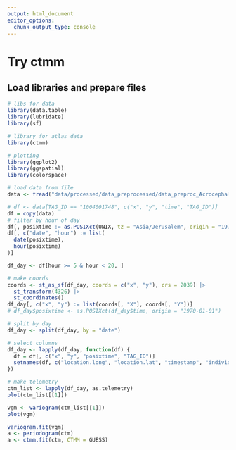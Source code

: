 ```yaml
---
output: html_document
editor_options: 
  chunk_output_type: console
---
```

# Try ctmm

## Load libraries and prepare files

```r
# libs for data
library(data.table)
library(lubridate)
library(sf)

# library for atlas data
library(ctmm)

# plotting
library(ggplot2)
library(ggspatial)
library(colorspace)
```

```r
# load data from file
data <- fread("data/processed/data_preprocessed/data_preproc_Acrocephalus_Manipulated_1004001585.csv")
```


```r
# df <- data[TAG_ID == "1004001748", c("x", "y", "time", "TAG_ID")]
df = copy(data)
# filter by hour of day
df[, posixtime := as.POSIXct(UNIX, tz = "Asia/Jerusalem", origin = "1970-01-01")]
df[, c("date", "hour") := list(
  date(posixtime),
  hour(posixtime)
)]

df_day <- df[hour >= 5 & hour < 20, ]

# make coords
coords <- st_as_sf(df_day, coords = c("x", "y"), crs = 2039) |>
  st_transform(4326) |>
  st_coordinates()
df_day[, c("x", "y") := list(coords[, "X"], coords[, "Y"])]
# df_day$posixtime <- as.POSIXct(df_day$time, origin = "1970-01-01")

# split by day
df_day <- split(df_day, by = "date")

# select columns
df_day <- lapply(df_day, function(df) {
  df = df[, c("x", "y", "posixtime", "TAG_ID")]
  setnames(df, c("location.long", "location.lat", "timestamp", "individual.local.identifier"))
})

# make telemetry
ctm_list <- lapply(df_day, as.telemetry)
plot(ctm_list[[1]])

vgm <- variogram(ctm_list[[1]])
plot(vgm)

variogram.fit(vgm)
a <- periodogram(ctm)
a <- ctmm.fit(ctm, CTMM = GUESS)
```

